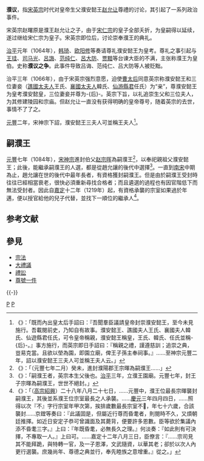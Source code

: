 '''濮议'''，指[[宋英宗|宋英宗]]时代对皇帝生父濮安懿王[[赵允让|赵允让]]尊禮的讨论，其引起了一系列政治事件。

宋英宗赵曙原是濮王赵允让之子，由于[[宋仁宗|宋仁宗]]的皇子全部夭折，为皇嗣得以延续，遂过继给宋仁宗为皇子。宋英宗即位后，讨论崇奉濮王的典礼。

[[治平_(北宋)|治平]]元年（1064年），[[韩琦|韩琦]]、[[欧阳修|欧阳修]]等奏请尊礼濮安懿王为皇考。尊礼之事引起与[[王珪_(宋朝)|王珪]]、[[司马光|司马光]]、[[呂誨|呂誨]]、[[范纯仁|范纯仁]]、[[呂大防|呂大防]]、[[贾黯|贾黯]]等台谏大臣的不满，主张称濮王为皇伯。史称'''濮议之争'''。此事件导致吕诲、范纯仁、吕大防等人被贬黜。

治平三年（1066年），由于宋英宗强烈意愿，迫使[[慈圣光献皇后|曹太后]]同意英宗称濮安懿王和三位妻妾（[[譙國太夫人|譙國太夫人]]王氏、[[襄國太夫人|襄國太夫人]]韓氏、[[仙游縣君|仙游縣君]]任氏）为“亲”，尊濮安懿王为皇考濮安懿皇，三位妻妾并尊为-{后}-。英宗下旨，以礼追崇生父和三位夫人，为其修建陵园和宗庙。但赵允让一直没有获得明确的皇帝尊号，随着英宗的去世，事情不了了之。

[[元丰_(北宋)|元豐]]二年，宋神宗下詔，濮安懿王三夫人可並稱王夫人<ref>《{{S|宋史/卷245#濮王允讓|宋史·卷二百四十五·列傳第四·宗室二}}》：「既而內出皇太后手詔曰：『吾聞羣臣議請皇帝封崇濮安懿王，至今未見施行。吾載閱前史，乃知自有故事。濮安懿王、譙國夫人王氏、襄國夫人韓氏、仙遊縣君任氏，可令皇帝稱親，濮安懿王稱皇，王氏、韓氏、任氏並稱-{后}-。』事方施行，而英宗即日手詔曰：『稱親之禮，謹遵慈訓；追崇之典，豈易克當。且欲以塋為園，即園立廟，俾王子孫主奉祠事。』……至神宗元豐二年，詔以濮安懿王三夫人可並稱王夫人云。」</ref>。

==嗣濮王==
[[元丰_(北宋)|元豐]]七年（1084年），[[宋神宗|宋神宗]]進封伯父[[赵宗晖|赵宗晖]]為嗣濮王<ref>《{{S|宋史/卷016|宋史·卷十六·本紀第十六·神宗三}}》：「（元豐七年二月）癸未，進封濮陽郡王宗暉為嗣濮王……」</ref>，以奉祀親祖父濮安懿王；此後，能繼承嗣濮王的人選，都是從趙允讓的後代中選擇<ref>《{{S|宋史/卷245#仲理|宋史·卷二百四十五·列傳第四·宗室二}}》：「嗣濮王者，英宗本生父後也。[[治平_(北宋)|治平]]三年，立濮王園廟。元豐七年，封王子宗暉為嗣濮王，世世不絕封。」</ref>。一直到[[南宋|南宋]]中期為止，趙允讓在世的後代中最年長者，有資格獲封嗣濮王。但是由於嗣濮王受封時往往已經相當衰老，很快必須重新尋找合格者；而且遴選的過程也有因官階低下而無法受封者。因此自[[嘉定_(年号)|嘉定]]十二年（1219年）起，有資格承襲的宗室如果過於年邁，便以授官給他的兒子代替，並找下一順位的繼承人<ref>《{{S|宋會要輯稿/卷002#〔濮王〕|宋會要輯稿·卷002·帝系二·濮秀二王雜錄}}》：「（[[宋高宗|高宗]][[紹興_(南宋)|紹興]]）二十八年八月二十七日，……元豐中，濮王位最長宗暉襲封嗣濮王，其後並系濮王位宗室最長之人承襲。……[[慶元_(年號)|慶元]]三年四月四日，……照得以次『不』字行宗室年甲次第，挨排歲數最長宗室不𥞋，年七十六歲，合該襲封……京鏜等奏曰：『此議固是，但屬近行尊而昏耄者，則閱時不久，又煩朝廷推擇。如近日安定子恭可曾識面及其薨背，便要許多恩數。臣等欲於集議內添不昏耄三字。』上曰：『年既昏耄，必無長久之理。』何淡奏：『如此則有可決擇，不專取一人。』上曰可。……嘉定十二年八月三日，臣僚言：『……宗司見其不能拜跪，與特轉一官，及一子恩澤，文武隨資，以華其老；卻於以次人內更行選襲。庶幾尚年、尊德之典並行，奉先睦族之意增重。』從之。」</ref>。

== 参考文献 ==
{{Reflist}}

== 參見 ==
* [[宗法|宗法]]
* [[大禮議|大禮議]]
* [[禮訟|禮訟]]
* [[尊號一件|尊號一件]]

{{-}}
{{宋朝历史事件}}

[[Category:北宋政府|P]]
[[Category:1060年代中国政治|P]]